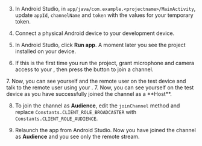 <PlatformWrapper platform="android">

3.  In Android Studio, in `app/java/com.example.<projectname>/MainActivity`, update `appId`, `channelName` and `token` with the values for your temporary token.

2.  Connect a physical Android device to your development device.

3.  In Android Studio, click **Run app**. A moment later you see the project installed on your device.

4.  If this is the first time you run the project, grant microphone and camera access to your <Vpl k="CLIENT" />, then press the button to join a channel.

<ProductWrapper product="video-calling">
7. Now, you can see yourself and the remote user on the test device and talk to the remote user using your <Vpl k="CLIENT" />.
</ProductWrapper>

<ProductWrapper product="interactive-live-streaming">
7. Now, you can see yourself on the test device as you have successfully joined the channel as a **Host**.

8.  To join the channel as **Audience**, edit the `joinChannel` method and replace `Constants.CLIENT_ROLE_BROADCASTER` with `Constants.CLIENT_ROLE_AUDIENCE`.

9.  Relaunch the app from Android Studio. Now you have joined the channel as **Audience** and you see only the remote stream.
</ProductWrapper>
</PlatformWrapper>
